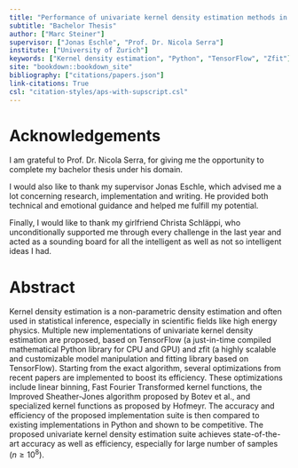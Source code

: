 ```yaml
---
title: "Performance of univariate kernel density estimation methods in TensorFlow"
subtitle: "Bachelor Thesis"
author: ["Marc Steiner"]
supervisor: ["Jonas Eschle", "Prof. Dr. Nicola Serra"]
institute: ["University of Zurich"]
keywords: ["Kernel density estimation", "Python", "TensorFlow", "Zfit"]
site: "bookdown::bookdown_site"
bibliography: ["citations/papers.json"]
link-citations: True
csl: "citation-styles/aps-with-supscript.csl"
---
```


# Acknowledgements {.unlisted .unnumbered}

I am grateful to Prof. Dr. Nicola Serra, for giving me the opportunity to complete my bachelor thesis under his domain.

I would also like to thank my supervisor Jonas Eschle, which advised me a lot concerning research, implementation and writing. He provided both technical and emotional guidance and helped me fulfill my potential.

Finally, I would like to thank my girlfriend Christa Schläppi, who unconditionally supported me through every challenge in the last year and acted as a sounding board for all the intelligent as well as not so intelligent ideas I had.

\newpage


# Abstract {.unlisted .unnumbered}

Kernel density estimation is a non-parametric density estimation and often used in statistical inference, especially in scientific fields like high energy physics. Multiple new implementations of univariate kernel density estimation are proposed, based on TensorFlow (a just-in-time compiled mathematical Python library for CPU and GPU) and zfit (a highly scalable and customizable model manipulation and fitting library based on TensorFlow). Starting from the exact algorithm, several optimizations from recent papers are implemented to boost its efficiency. These optimizations include linear binning, Fast Fourier Transformed kernel functions, the Improved Sheather-Jones algorithm proposed by Botev et al., and specialized kernel functions as proposed by Hofmeyr. The accuracy and efficiency of the proposed implementation suite is then compared to existing implementations in Python and shown to be competitive. The proposed univariate kernel density estimation suite achieves state-of-the-art accuracy as well as efficiency, especially for large number of samples ($n \geq 10^8$).

\newpage
\tableofcontents
\newpage